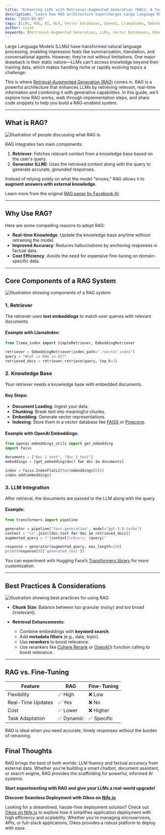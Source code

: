 ```yaml
---
title: "Enhancing LLMs with Retrieval-Augmented Generation (RAG): A Technical Deep Dive"
description: "Learn how RAG architecture supercharges Large Language Models by integrating real-time, domain-specific knowledge. Includes code samples, architecture breakdowns, and best practices."
date: "2025-05-05"
tags: [LLMs, RAG, AI, NLP, Vector Databases, OpenAI, LlamaIndex, Embeddings]
author: vivek
keywords: [Retrieval-Augmented Generation, LLMs, Vector Databases, Embeddings, NLP, GPT, RAG vs Fine-Tuning]
---
```




Large Language Models (LLMs) have transformed natural language processing, enabling impressive feats like summarization, translation, and conversational agents. However, they’re not without limitations. One major drawback is their static nature—LLMs can't access knowledge beyond their training data, which makes handling niche or rapidly evolving topics a challenge.

This is where [Retrieval-Augmented Generation (RAG)](https://ai.meta.com/blog/retrieval-augmented-generation-streamlining-the-creation-of-intelligent-natural-language-processing-models/) comes in. RAG is a powerful architecture that enhances LLMs by retrieving relevant, real-time information and combining it with generative capabilities. In this guide, we’ll explore how RAG works, walk through implementation steps, and share code snippets to help you build a RAG-enabled system.

---

## What is RAG?

![Illustration of people discussing what RAG is](https://raw.githubusercontent.com/nifetency/nife-blog-content/main/blog/img/10235204.jpg)
<br/>


RAG integrates two main components:

1. **Retriever**: Fetches relevant context from a knowledge base based on the user's query.
2. **Generator (LLM)**: Uses the retrieved context along with the query to generate accurate, grounded responses.

Instead of relying solely on what the model "knows," RAG allows it to **augment answers with external knowledge**.

Learn more from the original [RAG paper by Facebook AI](https://research.facebook.com/publications/retrieval-augmented-generation-for-knowledge-intensive-nlp-tasks/).

---

## Why Use RAG?

Here are some compelling reasons to adopt RAG:

* **Real-time Knowledge**: Update the knowledge base anytime without retraining the model.
* **Improved Accuracy**: Reduces hallucinations by anchoring responses in factual data.
* **Cost Efficiency**: Avoids the need for expensive fine-tuning on domain-specific data.



---

## Core Components of a RAG System

![Illustration showing components of a RAG system](https://raw.githubusercontent.com/nifetency/nife-blog-content/main/blog/img/20943637.jpg)
<br/>


### 1. Retriever

The retriever uses **text embeddings** to match user queries with relevant documents.

#### Example with LlamaIndex:

```python
from llama_index import SimpleRetriever, EmbeddingRetriever

retriever = EmbeddingRetriever(index_path="./vector_index")
query = "What is RAG in AI?"
retrieved_docs = retriever.retrieve(query, top_k=3)
```

### 2. Knowledge Base

Your retriever needs a knowledge base with embedded documents.

#### Key Steps:

* **Document Loading**: Ingest your data.
* **Chunking**: Break text into meaningful chunks.
* **Embedding**: Generate vector representations.
* **Indexing**: Store them in a vector database like [FAISS](https://github.com/facebookresearch/faiss) or [Pinecone](https://www.pinecone.io/).

#### Example with OpenAI Embeddings:

```python
from openai.embeddings_utils import get_embedding
import faiss

documents = ["Doc 1 text", "Doc 2 text"]
embeddings = [get_embedding(doc) for doc in documents]

index = faiss.IndexFlatL2(len(embeddings[0]))
index.add(embeddings)
```

### 3. LLM Integration

After retrieval, the documents are passed to the LLM along with the query.

#### Example:

```python
from transformers import pipeline

generator = pipeline("text-generation", model="gpt-3.5-turbo")
context = "\n".join([doc.text for doc in retrieved_docs])
augmented_query = f"{context}\nQuery: {query}"

response = generator(augmented_query, max_length=200)
print(response[0]['generated_text'])
```

You can experiment with Hugging Face’s [Transformers library](https://huggingface.co/docs/transformers/index) for more customization.

---

## Best Practices & Considerations

![Illustration showing best practices for using RAG](https://raw.githubusercontent.com/nifetency/nife-blog-content/main/blog/img/10735306.jpg)
<br/>


* **Chunk Size**: Balance between too granular (noisy) and too broad (irrelevant).

* **Retrieval Enhancements**:

  * Combine embeddings with **keyword search**.
  * Add **metadata filters** (e.g., date, topic).
  * Use **rerankers** to boost relevance.
  * Use rerankers like [Cohere Rerank](https://docs.cohere.com/docs/rerank) or [OpenAI’](https://platform.openai.com/docs/guides/function-calling?api-mode=responses)s function calling to boost relevance.

---

## RAG vs. Fine-Tuning

| Feature           | RAG       | Fine-Tuning |
| ----------------- | --------- | ----------- |
| Flexibility       | ✅ High    | ❌ Low       |
| Real-Time Updates | ✅ Yes     | ❌ No        |
| Cost              | ✅ Lower   | ❌ Higher    |
| Task Adaptation   | ✅ Dynamic | ✅ Specific  |

RAG is ideal when you need accurate, timely responses without the burden of retraining.



## Final Thoughts

RAG brings the best of both worlds: LLM fluency and factual accuracy from external data. Whether you're building a smart chatbot, document assistant, or search engine, RAG provides the scaffolding for powerful, informed AI systems.

**Start experimenting with RAG and give your LLMs a real-world upgrade!**

**Discover Seamless Deployment with Oikos on [Nife.io](https://nife.io/)**

Looking for a streamlined, hassle-free deployment solution? Check out [Oikos on Nife.io](https://nife.io/oikos/features#deployment) to explore how it simplifies application deployment with high efficiency and scalability. Whether you're managing microservices, APIs, or full-stack applications, Oikos provides a robust platform to deploy with ease.


